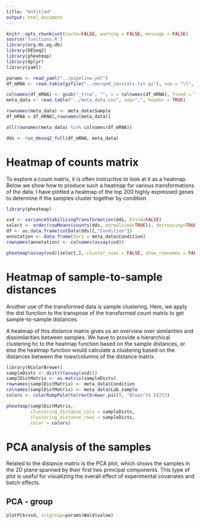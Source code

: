 ```yaml
---
title: "Untitled"
output: html_document
---
```


```r
knitr::opts_chunk$set(cache=FALSE, warning = FALSE, message = FALSE)
source('functions.R')
library(org.Hs.eg.db)
library(DESeq2)
library(pheatmap)
library(dplyr)
library(yaml)
```

```r
params <- read_yaml("../pipeline.yml")
df_mRNA <- read.table(gzfile("../merged_idxstats.txt.gz"), sep = "\t", header = TRUE, row.names = 1, check.names=FALSE)

colnames(df_mRNA) <- gsub("_trna", "", x = colnames(df_mRNA), fixed = T)
meta_data <- read.table("../meta_data.csv", sep=",", header = TRUE)

rownames(meta_data) <- meta_data$Sample
df_mRNA = df_mRNA[,rownames(meta_data)]

all(rownames(meta_data) %in% colnames(df_mRNA))
```

```r

dds <- run_deseq2_full(df_mRNA, meta_data)

```

# Heatmap of counts matrix

To explore a count matrix, it is often instructive to look at it as a heatmap. Below we show how to produce such a heatmap for various transformations of the data. I have plotted a heatmap of the top 200 highly expressed genes to determine if the samples cluster together by condition.

```r
library(pheatmap)

vsd <- varianceStabilizingTransformation(dds, blind=FALSE)
select <- order(rowMeans(counts(dds, normalized=TRUE)), decreasing=TRUE)[1:200]
df <- as.data.frame(colData(dds)[,"Condition"])
annotation <- data.frame(Var1 = meta_data$Condition)
rownames(annotation) <- colnames(assay(vsd))

pheatmap(assay(vsd)[select,], cluster_rows = FALSE, show_rownames = FALSE, cluster_cols = TRUE, annotation =annotation, show_colnames=FALSE)
```

# Heatmap of sample-to-sample distances

Another use of the transformed data is sample clustering. Here, we apply the dist function to the transpose of the transformed count matrix to get sample-to-sample distances.

A heatmap of this distance matrix gives us an overview over similarities and dissimilarities between samples. We have to provide a hierarchical clustering hc to the heatmap function based on the sample distances, or else the heatmap function would calculate a clustering based on the distances between the rows/columns of the distance matrix.

```r
library(RColorBrewer)
sampleDists <- dist(t(assay(vsd)))
samplDistMatrix <- as.matrix(sampleDists)
rownames(samplDistMatrix) <- meta_data$Condition
colnames(samplDistMatrix) <- meta_data$Lab_sample
colors <- colorRampPalette(rev(brewer.pal(9, "Blues")) )(255)

pheatmap(samplDistMatrix, 
         clustering_distance_cols = sampleDists, 
         clustering_distance_rows = sampleDists,
         color = colors)

```

# PCA analysis of the samples {.tabset .tabset-fade}

Related to the distance matrix is the PCA plot, which shows the samples in the 2D plane spanned by their first two principal components. This type of plot is useful for visualizing the overall effect of experimental covariates and batch effects.

## PCA - group

```r
plotPCA(vsd, intgroup=params$Wald$value)
```
